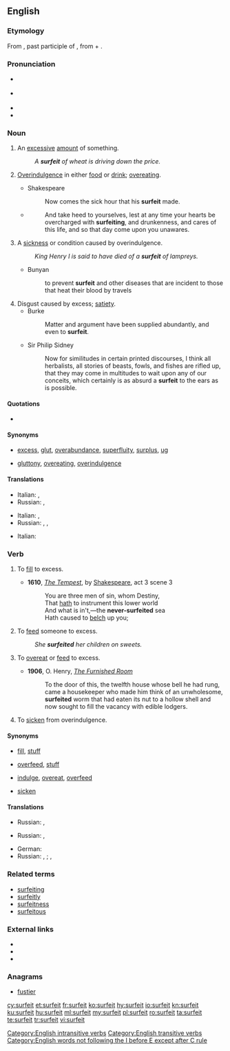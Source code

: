 {{was wotd|2007|July|20}}
==English==

===Etymology===
From {{etyl|fro|en}} {{term|sorfet|lang=fro}}, past participle of {{term|lang=fro|surfaire||to augment, exaggerate, exceed}}, from {{term|lang=fro|sur-}} + {{term|lang=fro|faire||to do}}.

===Pronunciation===
* {{a|RP}} {{IPA|/ˈsɜː.fɪt/|lang=en}}
* {{a|US}} {{IPA|/ˈsɝː.fɪt/|lang=en}}
* {{audio|en-us-surfeit.ogg|Audio (US)|lang=en}}
* {{rhymes|ɜː(r)fɪt|lang=en}}

===Noun===
{{en-noun|~}}

# {{context|countable|lang=en}} An [[excessive]] [[amount]] of something.
#: ''A '''surfeit''' of wheat is driving down the price.''
# {{context|uncountable|lang=en}} [[overindulgence|Overindulgence]] in either [[food]] or [[drink]]; [[overeat]]ing.
#* Shakespeare
#*: Now comes the sick hour that his '''surfeit''' made.
#* {{RQ:Authorized Version|Luke|21|34}}
#*: And take heed to yourselves, lest at any time your hearts be overcharged with '''surfeiting''', and drunkenness, and cares of this life, and so that day come upon you unawares.
# {{context|countable|lang=en}} A [[sickness]] or condition caused by overindulgence.
#: ''King Henry I is said to have died of a '''surfeit''' of lampreys.''
#* Bunyan
#*: to prevent '''surfeit''' and other diseases that are incident to those that heat their blood by travels
# Disgust caused by excess; [[satiety]].
#* Burke
#*: Matter and argument have been supplied abundantly, and even to '''surfeit'''.
#* Sir Philip Sidney
#*: Now for similitudes in certain printed discourses, I think all herbalists, all stories of beasts, fowls, and fishes are rifled up, that they may come in multitudes to wait upon any of our conceits, which certainly is as absurd a '''surfeit''' to the ears as is possible.

====Quotations====
* {{seeCites}}

====Synonyms====
* {{sense|excessive amount of something}} [[excess]], [[glut]], [[overabundance]], [[superfluity]], [[surplus]], [[ug]]
* {{sense|overindulgence in food or drink}} [[gluttony]], [[overeating]], [[overindulgence]]

====Translations====
{{trans-top|an excessive amount of something}}
* Italian: {{t+|it|eccesso|m}}, {{t|it|sovrabbondanza|f}}
* Russian: {{t+|ru|изли́шек|m}}, {{t+|ru|избы́ток|m}}
{{trans-mid}}
{{trans-bottom}}

{{trans-top|overindulgence in either food or drink; overeating}}
* Italian: {{t|it|abbuffata|f}}, {{t+|it|scorpacciata|f}}
* Russian: {{t+|ru|неуме́ренность|f}}, {{t+|ru|изли́шество|n}}, {{t+|ru|обжо́рство|n}}
{{trans-mid}}
{{trans-bottom}}

{{trans-top|a sickness or condition caused by overindulgence}}
{{trans-mid}}
* Italian: {{t+|it|sazietà|f}}
{{trans-bottom}}

===Verb===
{{en-verb}}

# {{context|transitive|lang=en}} To [[fill]] to excess.
#* '''1610''', ''[[s:The Tempest|The Tempest]]'', by [[w:William Shakespeare|Shakespeare]], act 3 scene 3
#*: You are three men of sin, whom Destiny,
#*: That [[hath]] to instrument this lower world
#*: And what is in't,—the '''never-surfeited''' sea
#*: Hath caused to [[belch]] up you;
# {{context|transitive|lang=en}} To [[feed]] someone to excess.
#: ''She '''surfeited''' her children on sweets.''
# {{context|intransitive|reflexive|lang=en}} To [[overeat]] or [[feed]] to excess.
#* '''1906''', O. Henry, ''[[s:The Furnished Room|The Furnished Room]]''
#*: To the door of this, the twelfth house whose bell he had rung, came a housekeeper who made him think of an unwholesome, '''surfeited''' worm that had eaten its nut to a hollow shell and now sought to fill the vacancy with edible lodgers.
# {{context|intransitive|reflexive|lang=en}} To [[sicken]] from overindulgence.

====Synonyms====
* {{sense|to fill to excess}} [[fill]], [[stuff]]
* {{sense|to feed someone to excess}} [[overfeed]], [[stuff]]
* {{sense|to overeat or feed to excess}} [[indulge]], [[overeat]], [[overfeed]]
* {{sense|to sicken from overindulgence}} [[sicken]]

====Translations====
{{trans-top|to fill to excess}}
* Russian: {{t+|ru|переполня́ть|impf}}, {{t+|ru|перепо́лнить|pf}}
{{trans-mid}}
{{trans-bottom}}

{{trans-top|to feed someone to excess}}
* Russian: {{t|ru|перека́рмливать|impf}}, {{t+|ru|перекорми́ть|pf}}
{{trans-mid}}
{{trans-bottom}}

{{trans-top|to overeat or feed to excess}}
* German: {{t|de|überfressen|alt=sich überfressen}}
* Russian: {{t+|ru|объеда́ться|impf}}, {{t+|ru|объе́сться|pf}}; {{t|ru|перееда́ть|impf}}, {{t+|ru|перее́сть|pf}}
{{trans-mid}}
{{trans-bottom}}

{{trans-top|to sicken from overindulgence}}
{{trans-mid}}
{{trans-bottom}}

===Related terms===
* [[surfeiting]]
* [[surfeitly]]
* [[surfeitness]]
* [[surfeitous]]

===External links===
* {{R:Webster 1913}}
* {{R:Century 1911}}
* {{R:OneLook}}

===Anagrams===
* [[fustier#English|fustier]]

[[Category:English intransitive verbs]]
[[Category:English transitive verbs]]
[[Category:English words not following the I before E except after C rule]]

[[cy:surfeit]]
[[et:surfeit]]
[[fr:surfeit]]
[[ko:surfeit]]
[[hy:surfeit]]
[[io:surfeit]]
[[kn:surfeit]]
[[ku:surfeit]]
[[hu:surfeit]]
[[ml:surfeit]]
[[my:surfeit]]
[[pl:surfeit]]
[[ro:surfeit]]
[[ta:surfeit]]
[[te:surfeit]]
[[tr:surfeit]]
[[vi:surfeit]]